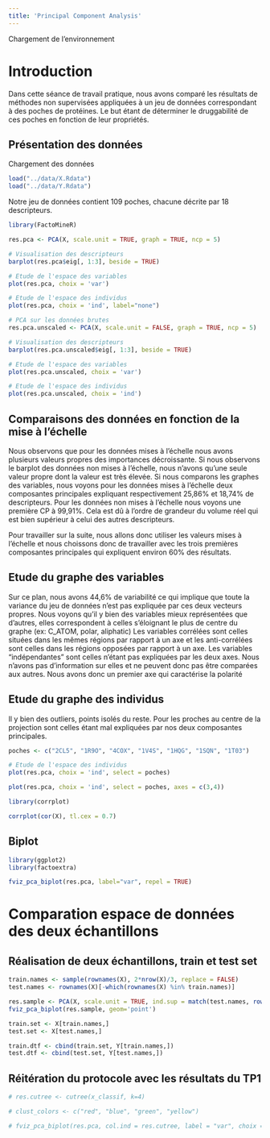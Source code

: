 ```yaml
---
title: 'Principal Component Analysis'
---
```


Chargement de l'environnement

# Introduction

Dans cette séance de travail pratique, nous avons comparé les résultats de méthodes non supervisées appliquées à un jeu de données correspondant à des poches de protéines. Le but étant de déterminer le druggabilité de ces poches en fonction de leur propriétés.

## Présentation des données

Chargement des données
```r
load("../data/X.Rdata")
load("../data/Y.Rdata")
```

Notre jeu de données contient 109 poches, chacune décrite par 18 descripteurs. 

```r
library(FactoMineR)

res.pca <- PCA(X, scale.unit = TRUE, graph = TRUE, ncp = 5)

# Visualisation des descripteurs
barplot(res.pca$eig[, 1:3], beside = TRUE)
```


```r
# Etude de l'espace des variables
plot(res.pca, choix = 'var')

# Etude de l'espace des individus
plot(res.pca, choix = 'ind', label="none")
```
```r
# PCA sur les données brutes
res.pca.unscaled <- PCA(X, scale.unit = FALSE, graph = TRUE, ncp = 5)

# Visualisation des descripteurs
barplot(res.pca.unscaled$eig[, 1:3], beside = TRUE)
```

```r
# Etude de l'espace des variables
plot(res.pca.unscaled, choix = 'var')

# Etude de l'espace des individus
plot(res.pca.unscaled, choix = 'ind')
```

## Comparaisons des données en fonction de la mise à l'échelle

Nous observons que pour les données mises à l'échelle nous avons plusieurs valeurs propres des importances décroissante. Si nous observons le barplot des données non mises à l'échelle, nous n'avons qu'une seule valeur propre dont la valeur est très élevée. 
Si nous comparons les graphes des variables, nous voyons pour les données mises à l'échelle deux composantes principales expliquant respectivement 25,86% et 18,74% de descripteurs. Pour les données non mises à l'échelle nous voyons une première CP à 99,91%. Cela est dû à l'ordre de grandeur du volume réel qui est bien supérieur à celui des autres descripteurs.

Pour travailler sur la suite, nous allons donc utiliser les valeurs mises à l'échelle et nous choissons donc de travailler avec les trois premières composantes principales qui expliquent environ 60% des résultats.

## Etude du graphe des variables

Sur ce plan, nous avons 44,6% de variabilité ce qui implique que toute la variance du jeu de données n'est pas expliquée par ces deux vecteurs propres.
Nous voyons qu'il y bien des variables mieux représentées que d'autres, elles correspondent à celles s'éloignant le plus de centre du graphe (ex: C_ATOM, polar, aliphatic)
Les variables corrélées sont celles situées dans les mêmes régions par rapport à un axe et les anti-corrélées sont celles dans les régions opposées par rapport à un axe.
Les variables "indépendantes" sont celles n'étant pas expliquées par les deux axes. Nous n'avons pas d'information sur elles et ne peuvent donc pas être comparées aux autres.
Nous avons donc un premier axe qui caractérise la polarité

## Etude du graphe des individus

Il y bien des outliers, points isolés du reste.
Pour les proches au centre de la projection sont celles étant mal expliquées par nos deux composantes principales.

```r
poches <- c("2CL5", "1R9O", "4COX", "1V4S", "1HQG", "1SQN", "1T03")

# Etude de l'espace des individus
plot(res.pca, choix = 'ind', select = poches)
```

```r
plot(res.pca, choix = 'ind', select = poches, axes = c(3,4))
```
```r
library(corrplot)

corrplot(cor(X), tl.cex = 0.7)
```

## Biplot

```r
library(ggplot2)
library(factoextra)

fviz_pca_biplot(res.pca, label="var", repel = TRUE)
```

# Comparation espace de données des deux échantillons

## Réalisation de deux échantillons, train et test set

```r
train.names <- sample(rownames(X), 2*nrow(X)/3, replace = FALSE)
test.names <- rownames(X)[-which(rownames(X) %in% train.names)]
```

```r
res.sample <- PCA(X, scale.unit = TRUE, ind.sup = match(test.names, rownames(X)))
fviz_pca_biplot(res.sample, geom='point')
```
```r
train.set <- X[train.names,]
test.set <- X[test.names,]

train.dtf <- cbind(train.set, Y[train.names,])
test.dtf <- cbind(test.set, Y[test.names,])
```

## Réitération du protocole avec les résultats du TP1

```r
# res.cutree <- cutree(x_classif, k=4)

# clust_colors <- c("red", "blue", "green", "yellow")

# fviz_pca_biplot(res.pca, col.ind = res.cutree, label = "var", choix = "ind")
```


